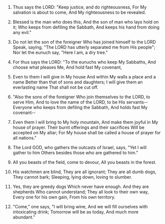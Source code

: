 
1. Thus says the LORD: "Keep justice, and do righteousness, For My salvation is about to come, And My righteousness to be revealed.

2. Blessed is the man who does this, And the son of man who lays hold on it; Who keeps from defiling the Sabbath, And keeps his hand from doing any evil."

3. Do not let the son of the foreigner Who has joined himself to the LORD Speak, saying, "The LORD has utterly separated me from His people"; Nor let the eunuch say, "Here I am, a dry tree."

4. For thus says the LORD: "To the eunuchs who keep My Sabbaths, And choose what pleases Me, And hold fast My covenant,

5. Even to them I will give in My house And within My walls a place and a name Better than that of sons and daughters; I will give them an everlasting name That shall not be cut off.

6. "Also the sons of the foreigner Who join themselves to the LORD, to serve Him, And to love the name of the LORD, to be His servants-- Everyone who keeps from defiling the Sabbath, And holds fast My covenant--

7. Even them I will bring to My holy mountain, And make them joyful in My house of prayer. Their burnt offerings and their sacrifices Will be accepted on My altar; For My house shall be called a house of prayer for all nations."

8. The Lord GOD, who gathers the outcasts of Israel, says, "Yet I will gather to him Others besides those who are gathered to him."

9. All you beasts of the field, come to devour, All you beasts in the forest.

10. His watchmen are blind, They are all ignorant; They are all dumb dogs, They cannot bark; Sleeping, lying down, loving to slumber.

11. Yes, they are greedy dogs Which never have enough. And they are shepherds Who cannot understand; They all look to their own way, Every one for his own gain, From his own territory.

12. "Come," one says, "I will bring wine, And we will fill ourselves with intoxicating drink; Tomorrow will be as today, And much more abundant."


